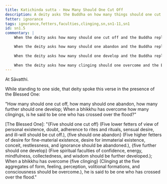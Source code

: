 ```yaml
---
title: Katichinda sutta - How Many Should One Cut Off
description: A deity asks the Buddha on how many things should one cut off, abandon, and develop to cross over the flood.
fetter: ignorance
tags: ignorance,fetters,faculties,clinging,sn,sn1-11,sn1
id: sn1.5
commentary: |
    When the deity asks how many should one cut off and the Buddha replies with five, this is referring to the five lower fetters of view of personal existence, doubt, adherence to rites and rituals, sensual desire, and ill-will. One needs to cut these off.

    When the deity asks how many should one abandon and the Buddha replies with five, this is referring to the five higher fetters of desire for fine-material existence, desire for immaterial existence, conceit, restlessness, and ignorance. One needs to abandon these.
    
    When the deity asks how many should one develop and the Buddha replies with five, this is referring to the five spiritual faculties of confidence (faith), energy, mindfulness, collectedness (concentration), and wisdom. One needs to develop these.
    
    When the deity asks how many clinging should one overcome and the Buddha replies with five, this is referring to the five clinging aggregates of form, feeling, perception, volitional formations, and consciousness. One needs to overcome these. When one has overcome these five clinging, one is said to have crossed over the flood of suffering.
---
```


At Sāvatthi.

While standing to one side, that deity spoke this verse in the presence of the Blessed One:

"How many should one cut off, how many should one abandon,
how many further should one develop;
When a bhikkhu has overcome how many clingings,
is he said to be one who has crossed over the flood?"

[The Blessed One]: "\{Five should one cut off} (Five lower fetters of view of personal existence, doubt, adherence to rites and rituals, sensual desire, and ill-will should be cut off.), \{five should one abandon} (Five higher fetters of desire for fine-material existence, desire for immaterial existence, conceit, restlessness, and ignorance should be abandoned.),
\{five further should one develop} (Five spiritual faculties of confidence, energy, mindfulness, collectedness, and wisdom should be further developed.);
When a bhikkhu has overcome \{five clinging} (Clinging at the five aggregates of form, feeling, perception, volitional formations, and consciousness should be overcome.),
he is said to be one who has crossed over the flood."